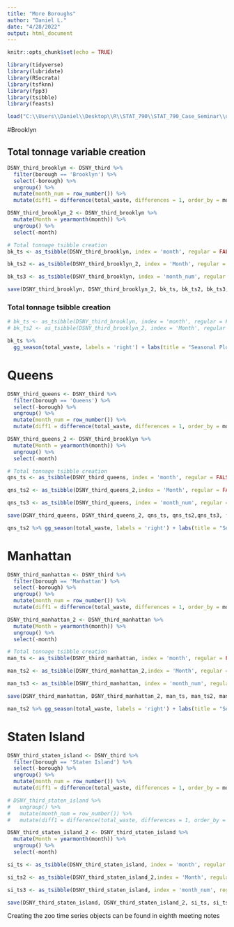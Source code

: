 ```yaml
---
title: "More Boroughs"
author: "Daniel L."
date: "4/28/2022"
output: html_document
---
```


```r
knitr::opts_chunk$set(echo = TRUE)
```

```r
library(tidyverse)
library(lubridate)
library(RSocrata)
library(tsfknn)
library(fpp3)
library(tsibble)
library(feasts)
```

```r
load("C:\\Users\\Daniel\\Desktop\\R\\STAT_790\\STAT_790_Case_Seminar\\data_prep_boroughs.Rdata")
```

#Brooklyn

## Total tonnage variable creation

```r
DSNY_third_brooklyn <- DSNY_third %>% 
  filter(borough == 'Brooklyn') %>% 
  select(-borough) %>% 
  ungroup() %>% 
  mutate(month_num = row_number()) %>% 
  mutate(diff1 = difference(total_waste, differences = 1, order_by = month_num))

DSNY_third_brooklyn_2 <- DSNY_third_brooklyn %>%
  mutate(Month = yearmonth(month)) %>% 
  ungroup() %>% 
  select(-month)

# Total tonnage tsibble creation
bk_ts <- as_tsibble(DSNY_third_brooklyn, index = 'month', regular = FALSE)

bk_ts2 <- as_tsibble(DSNY_third_brooklyn_2, index = 'Month', regular = FALSE)

bk_ts3 <- as_tsibble(DSNY_third_brooklyn, index = 'month_num', regular = TRUE) %>% tsibble::fill_gaps()

save(DSNY_third_brooklyn, DSNY_third_brooklyn_2, bk_ts, bk_ts2, bk_ts3, file = "BK_ts_data.Rdata")
```

### Total tonnage tsibble creation

```r
# bk_ts <- as_tsibble(DSNY_third_brooklyn, index = 'month', regular = FALSE)
# bk_ts2 <- as_tsibble(DSNY_third_brooklyn_2, index = 'Month', regular = FALSE)
```

```r
bk_ts %>% 
  gg_season(total_waste, labels = 'right') + labs(title = "Seasonal Plot: Brooklyn Total Waste Collected", y = "Total Waste")
```

# Queens

```r
DSNY_third_queens <- DSNY_third %>% 
  filter(borough == 'Queens') %>% 
  select(-borough) %>% 
  ungroup() %>% 
  mutate(month_num = row_number()) %>% 
  mutate(diff1 = difference(total_waste, differences = 1, order_by = month_num))

DSNY_third_queens_2 <- DSNY_third_brooklyn %>%
  mutate(Month = yearmonth(month)) %>% 
  ungroup() %>% 
  select(-month)

# Total tonnage tsibble creation
qns_ts <- as_tsibble(DSNY_third_queens, index = 'month', regular = FALSE)

qns_ts2 <- as_tsibble(DSNY_third_queens_2,index = 'Month', regular = FALSE)

qns_ts3 <- as_tsibble(DSNY_third_queens, index = 'month_num', regular = TRUE) %>% tsibble::fill_gaps()

save(DSNY_third_queens, DSNY_third_queens_2, qns_ts, qns_ts2,qns_ts3, file = "QNS_ts_data.Rdata")
```

```r
qns_ts2 %>% gg_season(total_waste, labels = 'right') + labs(title = "Seasonal Plot: Quees Total Waste Collected", y = "Total Waste")
```

# Manhattan

```r
DSNY_third_manhattan <- DSNY_third %>% 
  filter(borough == 'Manhattan') %>% 
  select(-borough) %>% 
  ungroup() %>% 
  mutate(month_num = row_number()) %>% 
  mutate(diff1 = difference(total_waste, differences = 1, order_by = month_num))

DSNY_third_manhattan_2 <- DSNY_third_manhattan %>%
  mutate(Month = yearmonth(month)) %>% 
  ungroup() %>% 
  select(-month)

# Total tonnage tsibble creation
man_ts <- as_tsibble(DSNY_third_manhattan, index = 'month', regular = FALSE)

man_ts2 <- as_tsibble(DSNY_third_manhattan_2,index = 'Month', regular = FALSE)

man_ts3 <- as_tsibble(DSNY_third_manhattan, index = 'month_num', regular = TRUE) %>% tsibble::fill_gaps()

save(DSNY_third_manhattan, DSNY_third_manhattan_2, man_ts, man_ts2, man_ts3, file = "MN_ts_data.Rdata")
```

```r
man_ts2 %>% gg_season(total_waste, labels = 'right') + labs(title = "Seasonal Plot: Manhattan Total Waste Collected", y = "Total Waste")
```

# Staten Island

```r
DSNY_third_staten_island <- DSNY_third %>% 
  filter(borough == 'Staten Island') %>% 
  select(-borough) %>% 
  ungroup() %>% 
  mutate(month_num = row_number()) %>% 
  mutate(diff1 = difference(total_waste, differences = 1, order_by = month_num))

# DSNY_third_staten_island %>% 
#   ungroup() %>% 
#   mutate(month_num = row_number()) %>% 
#   mutate(diff1 = difference(total_waste, differences = 1, order_by = month_num))

DSNY_third_staten_island_2 <- DSNY_third_staten_island %>%
  mutate(Month = yearmonth(month)) %>% 
  ungroup() %>% 
  select(-month)

si_ts <- as_tsibble(DSNY_third_staten_island, index = 'month', regular = FALSE)

si_ts2 <- as_tsibble(DSNY_third_staten_island_2,index = 'Month', regular = TRUE)

si_ts3 <- as_tsibble(DSNY_third_staten_island, index = 'month_num', regular = TRUE) %>% tsibble::fill_gaps()

save(DSNY_third_staten_island, DSNY_third_staten_island_2, si_ts, si_ts2, si_ts3, file = "SI_ts_data.Rdata")
```

Creating the zoo time series objects can be found in eighth meeting notes
